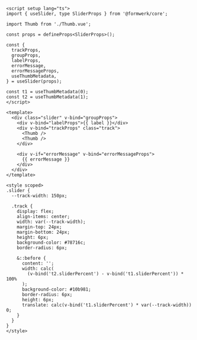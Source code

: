 ```vue
<script setup lang="ts">
import { useSlider, type SliderProps } from '@formwerk/core';

import Thumb from './Thumb.vue';

const props = defineProps<SliderProps>();

const {
  trackProps,
  groupProps,
  labelProps,
  errorMessage,
  errorMessageProps,
  useThumbMetadata,
} = useSlider(props);

const t1 = useThumbMetadata(0);
const t2 = useThumbMetadata(1);
</script>

<template>
  <div class="slider" v-bind="groupProps">
    <div v-bind="labelProps">{{ label }}</div>
    <div v-bind="trackProps" class="track">
      <Thumb />
      <Thumb />
    </div>

    <div v-if="errorMessage" v-bind="errorMessageProps">
      {{ errorMessage }}
    </div>
  </div>
</template>

<style scoped>
.slider {
  --track-width: 150px;

  .track {
    display: flex;
    align-items: center;
    width: var(--track-width);
    margin-top: 24px;
    margin-bottom: 24px;
    height: 6px;
    background-color: #78716c;
    border-radius: 6px;

    &::before {
      content: '';
      width: calc(
        (v-bind('t2.sliderPercent') - v-bind('t1.sliderPercent')) * 100%
      );
      background-color: #10b981;
      border-radius: 6px;
      height: 6px;
      translate: calc(v-bind('t1.sliderPercent') * var(--track-width)) 0;
    }
  }
}
</style>
```
